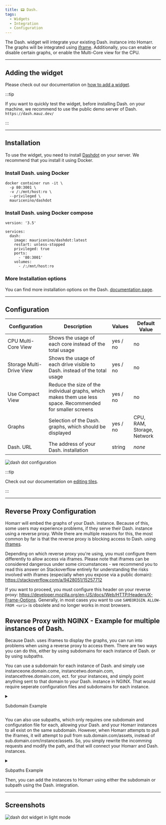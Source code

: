 ```yaml
---
title: 📟 Dash.
tags:
  - Widgets
  - Integration
  - Configuration
---
```



The Dash. widget will integrate your existing Dash. instance into Homarr. The graphs will be integrated using [iframe](https://developer.mozilla.org/en-US/docs/Web/HTML/Element/iframe).
Additionally, you can enable or disable certain graphs, or enable the Multi-Core view for the CPU.

---

## Adding the widget
Please check out our documentation on [how to add a widget](/docs/introduction/after-the-installation#adding-widgets).

:::tip

If you want to quickly test the widget, before installing Dash. on your machine, we recommend to use the public demo server of Dash.
`https://dash.mauz.dev/`

:::

---

## Installation
To use the widget, you need to install [Dashdot](https://github.com/MauriceNino/dashdot) on your server. We recommend that you install it using Docker.

### Install Dash. using Docker
```
docker container run -it \
  -p 80:3001 \
  -v /:/mnt/host:ro \
  --privileged \
  mauricenino/dashdot
```

### Install Dash. using Docker compose
```
version: '3.5'

services:
  dash:
    image: mauricenino/dashdot:latest
    restart: unless-stopped
    privileged: true
    ports:
      - '80:3001'
    volumes:
      - /:/mnt/host:ro
```

### More Installation options
You can find more installation options on the Dash. [documentation page](https://getdashdot.com/docs/install).

---

## Configuration
| Configuration         | Description | Values | Default Value |
| --------------------- | ----------- | ------ | ------------- |
| CPU Multi-Core View | Shows the usage of each core instead of the total usage | yes / no | no |
| Storage Multi-Drive View | Shows the usage of each drive visible to Dash. instead of the total usage | yes / no | no |
| Use Compact View | Reduce the size of the individual graphs, which makes them use less space. Recommended for smaller screens | yes / no | no |
| Graphs | Selection of the Dash. graphs, which should be displayed | yes / no | CPU, RAM, Storage, Network |
| Dash. URL | The address of your Dash. installation | string | *none* |

![dash dot configuration](./img/dashDot/widget-dashdot-configuration.webp)

:::tip

Check out our documentation on [editing tiles](/docs/introduction/after-the-installation#organizing-and-re-arranging-your-dashboard).

:::

---

## Reverse Proxy Configuration
Homarr will embed the graphs of your Dash. instance.
Because of this, some users may experience problems, if they serve their Dash. instance using a reverse proxy.
While there are multiple reasons for this, the most common by far is that the reverse proxy is blocking access to Dash. using [iframes](https://developer.mozilla.org/en-US/docs/Web/HTML/Element/iframe).

Depending on which reverse proxy you're using, you must configure them differently to allow access via iframes.
Please note that iframes can be considered dangerous under some circumstances - we recommend you to read this answer on Stackoverflow entirely for understanding the risks involved with iframes (especially when you expose via a public domain): https://stackoverflow.com/a/9428051/15257712

If you want to proceed, you must configure this header on your reverse proxy: https://developer.mozilla.org/en-US/docs/Web/HTTP/Headers/X-Frame-Options. Generally, in most cases you want to use ``SAMEORIGIN``. ``ALLOW-FROM <uri>`` is obsolete and no longer works in most browsers.

## Reverse Proxy with NGINX - Example for multiple instances of Dash.
Because Dash. uses iframes to display the graphs, you can run into problems when using a reverse proxy to access them.  There are two ways you can do this, either by using subdomains for each instance of Dash. or by using subpaths.  

You can use a subdomain for each instance of Dash. and simply use instanceone.domain.come, instancetwo.domain.com, instancethree.domain.com, ect. for your instances, and simply point anything sent to that domain to your Dash. instance in NGINX.  That would require seperate configuration files and subdomains for each instance. 
<details><summary>

Subdomain Example

</summary>

You would need multiple configuration files, one for each subdomain/instance of Dash.  This is an example without SSL.  (run certbot with this file to enable SSL)  Replace the server_name and the ip and port of your docker container to match your environment.  The default port for Dash. is 3301

Instance 1
```
server{
listen 80;
listen [::]:80;
server_name instanceone.domain.com;
location / {
  proxy_pass http://ip.of.dash.container:port;
  }
}
```
Instance Two
```
server{
listen 80;
listen [::]:80;
server_name instancetwo.domain.com;
location / {
  proxy_pass http://ip.of.dash.container:port;
  }
}
```
Instance Three
```
server{
listen 80;
listen [::]:80;
server_name instancethree.domain.com;
location / {
  proxy_pass http://ip.of.dash.container:port;
  }
}
```

</details>

You can also use subpaths, which only requires one subdomain and configuration file for each, allowing your Dash. and your Homarr instances to all exist on the same subdomain.  However, when Homarr attempts to pull the iframes, it will attempt to pull from sub.domain.com/assets, instead of sub.domain.com/instance/assets.  So, you simply rewrite the incomming requests and modify the path, and that will connect your Homarr and Dash. instances.  
<details><summary>

Subpaths Example

</summary>

You only need one configuration file.  This is an example without SSL.  (run certbot with this file to enable SSL)  Replace the server_name and the ip and port of your docker container to match your environment.  The default port for Dash. is 3301  This configuration will allow you to use Homarr and reference the Dash. instances under the same domain/subdomain.

```
server{
listen 80;
listen [::]:80;
server_name dashboard.domain.com;
location / {
  proxy_pass http://ip.of.homarr.container:port;
  }
if ($http_referer ~ ^https?://dashboard.domain.com/instanceone) {
  rewrite !/(.*)$ /instanceone/$1 last;
  }
location /instanceone/ {
  proxy_pass http://ip.of.dash.container:port;
  }
if ($http_referer ~ ^https?://dashboard.domain.com/instancetwo) {
  rewrite !/(.*)$ /instancetwo/$1 last;
  }
location /instancetwo/ {
  proxy_pass http://ip.of.dash.container:port;
  }
if ($http_referer ~ ^https?://dashboard.domain.com/instancethree) {
  rewrite !/(.*)$ /instancethree/$1 last;
  }
location /instancethree/ {
  proxy_pass http://ip.of.dash.container:port;
  }
}
```

</details>
Then, you can add the instances to Homarr using either the subdomain or subpath using the Dash. integration.  

---

## Screenshots

![dash dot widget in light mode](./img/dashDot/widget-dashdot-light-mode.webp)
